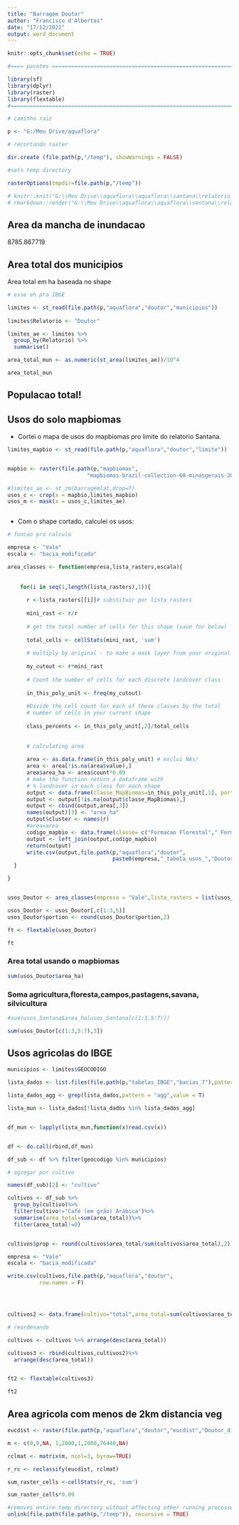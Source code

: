 ---
title: "Barragem Doutor"
author: "Francisco d'Albertas"
date: "17/12/2021"
output: word_document
---

```{r setup, include=FALSE}
knitr::opts_chunk$set(echo = TRUE)

#==== pacotes ==================================================================

library(sf)
library(dplyr)
library(raster)
library(flextable)
#===============================================================================

# caminho raiz

p <- "G:/Meu Drive/aquaflora"

# recortando raster

dir.create (file.path(p,"/temp"), showWarnings = FALSE)

#sets temp directory

rasterOptions(tmpdir=file.path(p,"/temp")) 

# knitr::knit("G:\\Meu Drive\\aquaflora\\aquaflora\\santana\\relatorio_santana.Rmd")
# rmarkdown::render("G:\\Meu Drive\\aquaflora\\aquaflora\\santana\\relatorio_santana.Rmd")
```

## Area da mancha de inundacao

8785.867719

## Area total dos municipios

Area total em ha baseada no shape
```{r echo=FALSE}

# esse eh pro IBGE

limites <- st_read(file.path(p,"aquaflora","doutor","municipios"))
 
limites$Relatorio <- "Doutor"

limites_ae <- limites %>% 
  group_by(Relatorio) %>%
  summarise()

area_total_mun <- as.numeric(st_area(limites_ae))/10^4

area_total_mun
```

## Populacao total!

## Usos do solo mapbiomas

- Cortei o mapa de usos do mapbiomas pro limite do relatorio Santana.


```{r include=FALSE}

limites_mapbio <- st_read(file.path(p,"aquaflora","doutor","limite"))


mapbio <- raster(file.path(p,"mapbiomas",
                         "mapbiomas-brazil-collection-60-minasgerais-2020.tif"))

#limites_ae <- st_zm(barragemlat,drop=T)
usos_c <- crop(x = mapbio,limites_mapbio)
usos_m <- mask(x = usos_c,limites_ae)



```

- Com o shape cortado, calculei os usos:

```{r include=FALSE}

# funcao pro calculo

empresa <- "Vale"
escala <- "bacia_modificada"

area_classes <- function(empresa,lista_rasters,escala){
  
  
    for(i in seq(1,length(lista_rasters),1)){
    
      r <-lista_rasters[[i]]# substituir por lista_rasters
      
      mini_rast <- r/r
      
      # get the total number of cells for this shape (save for below)
      
      total_cells <- cellStats(mini_rast, 'sum')
      
      # multiply by original - to make a mask layer from your original raster
      
      my_cutout <- r*mini_rast
      
      # Count the number of cells for each discrete landcover class
      
      in_this_poly_unit <- freq(my_cutout)
      
      #Divide the cell count for each of these classes by the total 
      # number of cells in your current shape
      
      class_percents <- in_this_poly_unit[,2]/total_cells
      
      
      # calculating area
      
      area <- as.data.frame(in_this_poly_unit) # exclui NAs!
      area <- area[!is.na(area$value),]
      area$area_ha <- area$count*0.09
      # make the function return a dataframe with
      # % landcover in each class for each shape
      output <- data.frame(classe_MapBiomas=in_this_poly_unit[,1], portion=class_percents)
      output <- output[!is.na(output$classe_MapBiomas),]
      output <- cbind(output,area[,3])
      names(output)[3] <- "area_ha"
      output$cluster <- names(r)
      #area=area
      codigo_mapbio <- data.frame(classe= c("Formacao Florestal"," Formacao Savanica","Silvicultura"," Campo Alagado","Formacao Campestre"," Pastagem"," Mosaico de Agricultura e Pastagem","Area Urbanizada","Outras Áreas nao Vegetadas","Afloramento Rochoso","Mineracao","Agua","Soja","Cafe"),classe_MapBiomas=output$classe_MapBiomas)
      output <- left_join(output,codigo_mapbio)
      return(output)
      write.csv(output,file.path(p,"aquaflora","doutor",
                                 paste0(empresa,"_tabela_usos_","Doutor",escala,".csv")))
  }

}


usos_Doutor <- area_classes(empresa = "Vale",lista_rasters = list(usos_m),escala = "bacia_modificada")

usos_Doutor <- usos_Doutor[,c(1:3,5)]
usos_Doutor$portion <- round(usos_Doutor$portion,2)

```


```{r echo=FALSE}

ft <- flextable(usos_Doutor)

ft


```

### Area total usando o mapbiomas

```{r echo=FALSE}
sum(usos_Doutor$area_ha)
```

### Soma agricultura,floresta,campos,pastagens,savana, silvicultura

```{r}
#sum(usos_Santana$area_ha[usos_Santana[c(1:3,5:7)])

sum(usos_Doutor[c(1:3,5:7),3])

```



## Usos agricolas do IBGE

```{r include=FALSE}

municipios <- limites$GEOCODIGO

lista_dados <- list.files(file.path(p,"tabelas_IBGE","bacias_7"),pattern = ".csv",full.names = T)

lista_dados_agg <- grep(lista_dados,pattern = "agg",value = T)

lista_mun <- lista_dados[!lista_dados %in% lista_dados_agg]


df_mun <- lapply(lista_mun,function(x)read.csv(x))


df <- do.call(rbind,df_mun)

df_sub <- df %>% filter(geocodigo %in% municipios)

# agregar por cultivo

names(df_sub)[2] <- "cultivo"

cultivos <- df_sub %>%
  group_by(cultivo)%>%
  filter(cultivo!="Café (em grão) Arábica")%>%
  summarise(area_total=sum(area_total))%>%
  filter(area_total!=0)


cultivos$prop <- round(cultivos$area_total/sum(cultivos$area_total),2)

empresa <- "Vale"
escala <- "bacia_modificada"

write.csv(cultivos,file.path(p,"aquaflora","doutor",                     paste0(empresa,"_culturas_IBGE_","doutor",escala,".csv")),
          row.names = F)





```

```{r echo=FALSE}

cultivos2 <- data.frame(cultivo="total",area_total=sum(cultivos$area_total),prop=1)

# reordenando

cultivos <- cultivos %>% arrange(desc(area_total))

cultivos3 <- rbind(cultivos,cultivos2)%>%
  arrange(desc(area_total))


ft2 <- flextable(cultivos3)

ft2

```

## Area agricola com menos de 2km distancia veg

```{r echo=FALSE}

eucdist <- raster(file.path(p,"aquaflora","doutor","eucdist","Doutor_dist_Veg.tif"))

m <- c(0,0,NA, 1,2000,1,2000,76440,NA)

rclmat <- matrix(m, ncol=3, byrow=TRUE)

r_rc <- reclassify(eucdist, rclmat)

sum_raster_cells <-cellStats(r_rc, 'sum')

sum_raster_cells*0.09

```



```{r include=FALSE}
#removes entire temp directory without affecting other running processes
unlink(file.path(file.path(p,"/temp")), recursive = TRUE)
```

